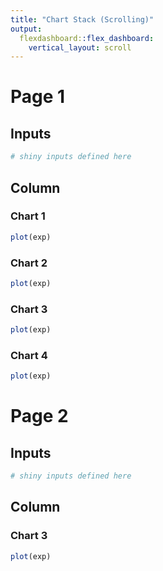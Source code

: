 ```yaml
---
title: "Chart Stack (Scrolling)"
output: 
  flexdashboard::flex_dashboard:
    vertical_layout: scroll
---
```

    
Page 1
=====================================

Inputs {.sidebar}
-------------------------------------

```r
# shiny inputs defined here
```

Column
-------------------------------------

### Chart 1

```r
plot(exp)
```
    
### Chart 2

```r
plot(exp)
```

### Chart 3

```r
plot(exp)
```

### Chart 4

```r
plot(exp)
```

Page 2
=====================================

Inputs {.sidebar}
-------------------------------------

```r
# shiny inputs defined here
```


Column
-------------------------------------

### Chart 3

```r
plot(exp)
```

